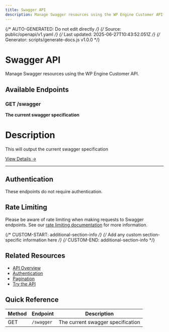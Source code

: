 ```yaml
---
title: Swagger API
description: Manage Swagger resources using the WP Engine Customer API
---
```


{/* AUTO-GENERATED: Do not edit directly */}
{/* Source: public/openapi/v1.yaml */}
{/* Last updated: 2025-06-27T10:43:52.051Z */}
{/* Generator: scripts/generate-docs.js v1.0.0 */}

# Swagger API

Manage Swagger resources using the WP Engine Customer API.

## Available Endpoints

### GET /swagger

**The current swagger specification**

# Description
This will output the current swagger specification


[View Details →](/api-reference/endpoints/swagger/swagger/)

---


## Authentication

These endpoints do not require authentication.

## Rate Limiting

Please be aware of rate limiting when making requests to Swagger endpoints. See our [rate limiting documentation](/api-reference/overview/#rate-limiting) for more information.

{/* CUSTOM-START: additional-section-info */}
{/* Add any custom section-specific information here */}
{/* CUSTOM-END: additional-section-info */}

## Related Resources

- [API Overview](/api-reference/overview/)
- [Authentication](/api-reference/authentication/)
- [Pagination](/api-reference/pagination/)
- [Try the API](/try/playground/)

## Quick Reference

| Method | Endpoint | Description |
|--------|----------|-------------|
| GET | `/swagger` | The current swagger specification |
